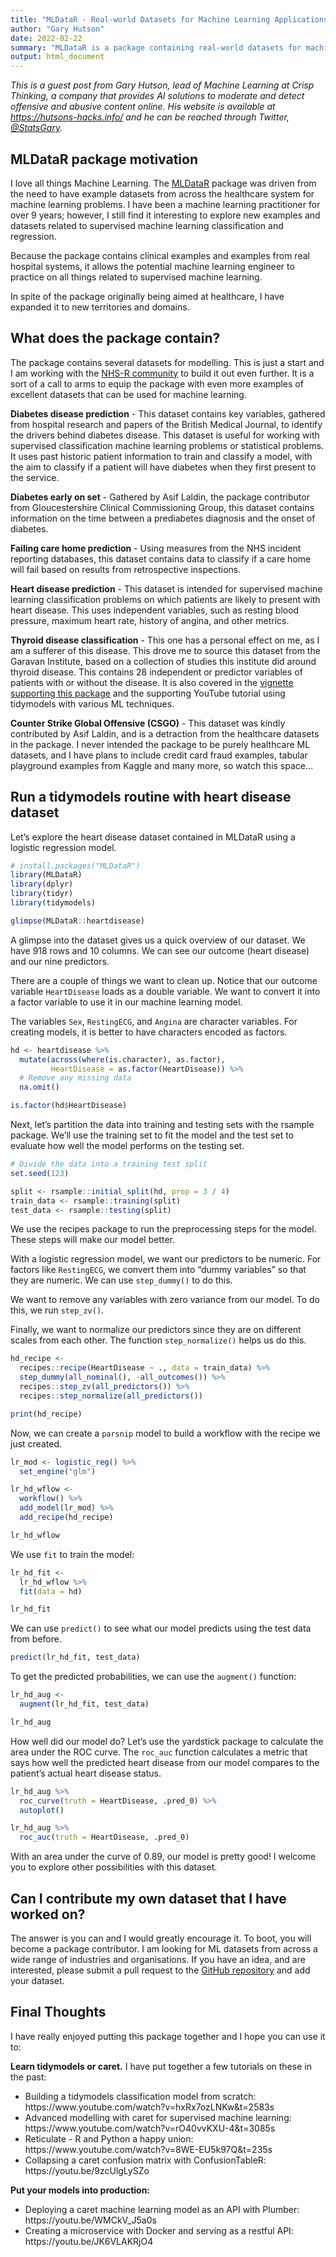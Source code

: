 ```yaml
---
title: "MLDataR - Real-world Datasets for Machine Learning Applications"
author: "Gary Hutson"
date: 2022-02-22
summary: "MLDataR is a package containing real-world datasets for machine learning applications."
output: html_document
---
```


*This is a guest post from Gary Hutson, lead of Machine Learning at Crisp Thinking, a company that provides AI solutions to moderate and detect offensive and abusive content online. His website is available at [https://hutsons-hacks.info/](https://hutsons-hacks.info/) and he can be reached through Twitter, [\@StatsGary](https://twitter.com/StatsGary).*

## MLDataR package motivation

I love all things Machine Learning. The [MLDataR](https://github.com/StatsGary/MLDataR) package was driven from the need to have example datasets from across the healthcare system for machine learning problems. I have been a machine learning practitioner for over 9 years; however, I still find it interesting to explore new examples and datasets related to supervised machine learning classification and regression.

Because the package contains clinical examples and examples from real hospital systems, it allows the potential machine learning engineer to practice on all things related to supervised machine learning. 

In spite of the package originally being aimed at healthcare, I have expanded it to new territories and domains.

## What does the package contain?

The package contains several datasets for modelling. This is just a start and I am working with the [NHS-R community](https://nhsrcommunity.com/) to build it out even further. It is a sort of a call to arms to equip the package with even more examples of excellent datasets that can be used for machine learning. 

**Diabetes disease prediction**  - This dataset contains key variables, gathered from hospital research and papers of the British Medical Journal, to identify the drivers behind diabetes disease. This dataset is useful for working with supervised classification machine learning problems or statistical problems. It uses past historic patient information to train and classify a model, with the aim to classify if a patient will have diabetes when they first present to the service.

**Diabetes early on set** - Gathered by Asif Laldin, the package contributor from Gloucestershire Clinical Commissioning Group, this dataset contains information on the time between a prediabetes diagnosis and the onset of diabetes.

**Failing care home prediction** - Using measures from the NHS incident reporting databases, this dataset contains data to classify if a care home will fail based on results from retrospective inspections.

**Heart disease prediction** - This dataset is intended for supervised machine learning classification problems on which patients are likely to present with heart disease. This uses independent variables, such as resting blood pressure, maximum heart rate, history of angina, and other metrics.

**Thyroid disease classification** - This one has a personal effect on me, as I am a sufferer of this disease. This drove me to source this dataset from the Garavan Institute, based on a collection of studies this institute did around thyroid disease. This contains 28 independent or predictor variables of patients with or without the disease. It is also covered in the [vignette supporting this package](https://cran.r-project.org/web/packages/MLDataR/vignettes/MLDataR.html) and the supporting YouTube tutorial using tidymodels with various ML techniques. 

**Counter Strike Global Offensive (CSGO)** - This dataset was kindly contributed by Asif Laldin, and is a detraction from the healthcare datasets in the package. I never intended the package to be purely healthcare ML datasets, and I have plans to include credit card fraud examples, tabular playground examples from Kaggle and many more, so watch this space...

## Run a tidymodels routine with heart disease dataset

Let's explore the heart disease dataset contained in MLDataR using a logistic regression model.

```r
# install.packages("MLDataR")
library(MLDataR)
library(dplyr)
library(tidyr)
library(tidymodels)

glimpse(MLDataR::heartdisease)
```

A glimpse into the dataset gives us a quick overview of our dataset. We have 918 rows and 10 columns. We can see our outcome (heart disease) and our nine predictors.

There are a couple of things we want to clean up. Notice that our outcome variable `HeartDisease` loads as a double variable. We want to convert it into a factor variable to use it in our machine learning model.

The variables `Sex`, `RestingECG`, and `Angina` are character variables. For creating models, it is better to have characters encoded as factors.

```r
hd <- heartdisease %>%
  mutate(across(where(is.character), as.factor),
         HeartDisease = as.factor(HeartDisease)) %>% 
  # Remove any missing data
  na.omit()

is.factor(hd$HeartDisease)
```

Next, let's partition the data into training and testing sets with the rsample package. We'll use the training set to fit the model and the test set to evaluate how well the model performs on the testing set.

```r
# Divide the data into a training test split
set.seed(123)

split <- rsample::initial_split(hd, prop = 3 / 4)
train_data <- rsample::training(split)
test_data <- rsample::testing(split)
```

We use the recipes package to run the preprocessing steps for the model. These steps will make our model better.

With a logistic regression model, we want our predictors to be numeric. For factors like `RestingECG`, we convert them into "dummy variables" so that they are numeric. We can use `step_dummy()` to do this.

We want to remove any variables with zero variance from our model. To do this, we run `step_zv()`.

Finally, we want to normalize our predictors since they are on different scales from each other. The function `step_normalize()` helps us do this.

```r
hd_recipe <-
  recipes::recipe(HeartDisease ~ ., data = train_data) %>%
  step_dummy(all_nominal(), -all_outcomes()) %>% 
  recipes::step_zv(all_predictors()) %>% 
  recipes::step_normalize(all_predictors())

print(hd_recipe)
```

Now, we can create a `parsnip` model to build a workflow with the recipe we just created.

```r
lr_mod <- logistic_reg() %>% 
  set_engine("glm")

lr_hd_wflow <- 
  workflow() %>% 
  add_model(lr_mod) %>% 
  add_recipe(hd_recipe)

lr_hd_wflow
```
We use `fit` to train the model:

```r
lr_hd_fit <- 
  lr_hd_wflow %>% 
  fit(data = hd)

lr_hd_fit
```

We can use `predict()` to see what our model predicts using the test data from before.

```r
predict(lr_hd_fit, test_data)
```

To get the predicted probabilities, we can use the `augment()` function:

```r
lr_hd_aug <- 
  augment(lr_hd_fit, test_data)

lr_hd_aug
```

How well did our model do? Let's use the yardstick package to calculate the area under the ROC curve. The `roc_auc` function calculates a metric that says how well the predicted heart disease from our model compares to the patient's actual heart disease status.

```r
lr_hd_aug %>% 
  roc_curve(truth = HeartDisease, .pred_0) %>% 
  autoplot()

lr_hd_aug %>% 
  roc_auc(truth = HeartDisease, .pred_0)
```

With an area under the curve of 0.89, our model is pretty good! I welcome you to explore other possibilities with this dataset.

## Can I contribute my own dataset that I have worked on?

The answer is you can and I would greatly encourage it. To boot, you will become a package contributor. I am looking for ML datasets from across a wide range of industries and organisations. If you have an idea, and are interested, please submit a pull request to the [GitHub repository](https://github.com/StatsGary/MLDataR) and add your dataset.

## Final Thoughts

I have really enjoyed putting this package together and I hope you can use it to:

**Learn tidymodels or caret.** I have put together a few tutorials on these in the past:

* Building a tidymodels classification model from scratch: https://www.youtube.com/watch?v=hxRx7ozLNKw&t=2583s
* Advanced modelling with caret for supervised machine learning: https://www.youtube.com/watch?v=rO40vvKXU-4&t=3085s
* Reticulate - R and Python a happy union: https://www.youtube.com/watch?v=8WE-EU5k97Q&t=235s
* Collapsing a caret confusion matrix with ConfusionTableR: https://youtu.be/9zcUlgLySZo

**Put your models into production:**

* Deploying a caret machine learning model as an API with Plumber: https://youtu.be/WMCkV_J5a0s
* Creating a microservice with Docker and serving as a restful API: https://youtu.be/JK6VLAKRjO4
